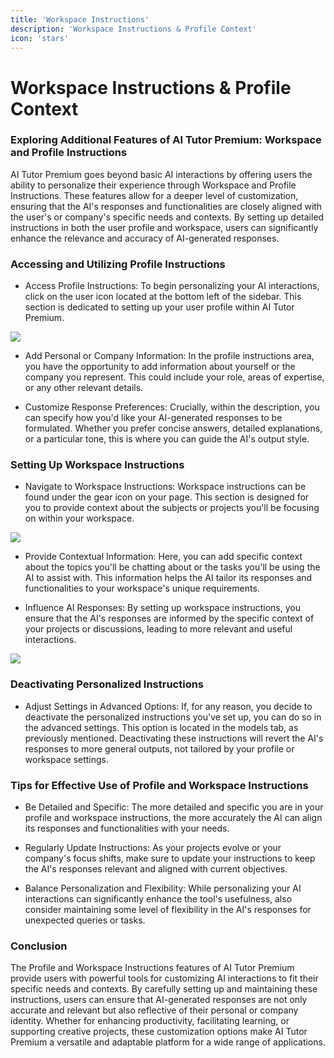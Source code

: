 ```yaml
---
title: 'Workspace Instructions'
description: 'Workspace Instructions & Profile Context'
icon: 'stars'
---
```


Workspace Instructions & Profile Context
========================================

### Exploring Additional Features of AI Tutor Premium: Workspace and Profile Instructions

AI Tutor Premium goes beyond basic AI interactions by offering users the ability to personalize their experience through Workspace and Profile Instructions. These features allow for a deeper level of customization, ensuring that the AI's responses and functionalities are closely aligned with the user's or company's specific needs and contexts. By setting up detailed instructions in both the user profile and workspace, users can significantly enhance the relevance and accuracy of AI-generated responses.

### Accessing and Utilizing Profile Instructions

-   Access Profile Instructions: To begin personalizing your AI interactions, click on the user icon located at the bottom left of the sidebar. This section is dedicated to setting up your user profile within AI Tutor Premium.

![](https://docs.myapps.ai/storage/page_media/b5a4023d-e68a-44ec-b118-c302d90d837c.png)

-   Add Personal or Company Information: In the profile instructions area, you have the opportunity to add information about yourself or the company you represent. This could include your role, areas of expertise, or any other relevant details.

-   Customize Response Preferences: Crucially, within the description, you can specify how you'd like your AI-generated responses to be formulated. Whether you prefer concise answers, detailed explanations, or a particular tone, this is where you can guide the AI's output style.

### Setting Up Workspace Instructions

-   Navigate to Workspace Instructions: Workspace instructions can be found under the gear icon on your page. This section is designed for you to provide context about the subjects or projects you'll be focusing on within your workspace.

![](https://docs.myapps.ai/storage/page_media/a435aa41-bb51-4a8b-828e-99fa57cf0f0f.png)

-   Provide Contextual Information: Here, you can add specific context about the topics you'll be chatting about or the tasks you'll be using the AI to assist with. This information helps the AI tailor its responses and functionalities to your workspace's unique requirements.

-   Influence AI Responses: By setting up workspace instructions, you ensure that the AI's responses are informed by the specific context of your projects or discussions, leading to more relevant and useful interactions.

![](https://docs.myapps.ai/storage/page_media/186f4b2e-3ac9-43d5-b48a-a6293c7b553c.png)

### Deactivating Personalized Instructions

-   Adjust Settings in Advanced Options: If, for any reason, you decide to deactivate the personalized instructions you've set up, you can do so in the advanced settings. This option is located in the models tab, as previously mentioned. Deactivating these instructions will revert the AI's responses to more general outputs, not tailored by your profile or workspace settings.

### Tips for Effective Use of Profile and Workspace Instructions

-   Be Detailed and Specific: The more detailed and specific you are in your profile and workspace instructions, the more accurately the AI can align its responses and functionalities with your needs.

-   Regularly Update Instructions: As your projects evolve or your company's focus shifts, make sure to update your instructions to keep the AI's responses relevant and aligned with current objectives.

-   Balance Personalization and Flexibility: While personalizing your AI interactions can significantly enhance the tool's usefulness, also consider maintaining some level of flexibility in the AI's responses for unexpected queries or tasks.

### Conclusion

The Profile and Workspace Instructions features of AI Tutor Premium provide users with powerful tools for customizing AI interactions to fit their specific needs and contexts. By carefully setting up and maintaining these instructions, users can ensure that AI-generated responses are not only accurate and relevant but also reflective of their personal or company identity. Whether for enhancing productivity, facilitating learning, or supporting creative projects, these customization options make AI Tutor Premium a versatile and adaptable platform for a wide range of applications.
